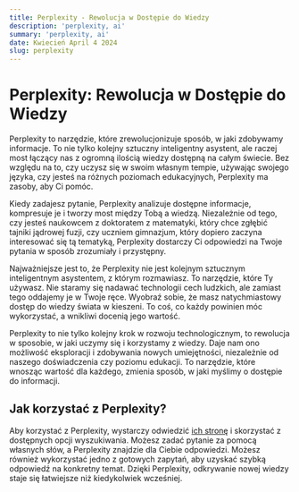 ```yaml
---
title: Perplexity - Rewolucja w Dostępie do Wiedzy
description: 'perplexity, ai'
summary: 'perplexity, ai'
date: Kwiecień April 4 2024
slug: perplexity
---
```


# Perplexity: Rewolucja w Dostępie do Wiedzy

Perplexity to narzędzie, które zrewolucjonizuje sposób, w jaki zdobywamy informacje. To nie tylko kolejny sztuczny inteligentny asystent, ale raczej most łączący nas z ogromną ilością wiedzy dostępną na całym świecie. Bez względu na to, czy uczysz się w swoim własnym tempie, używając swojego języka, czy jesteś na różnych poziomach edukacyjnych, Perplexity ma zasoby, aby Ci pomóc.

Kiedy zadajesz pytanie, Perplexity analizuje dostępne informacje, kompresuje je i tworzy most między Tobą a wiedzą. Niezależnie od tego, czy jesteś naukowcem z doktoratem z matematyki, który chce zgłębić tajniki jądrowej fuzji, czy uczniem gimnazjum, który dopiero zaczyna interesować się tą tematyką, Perplexity dostarczy Ci odpowiedzi na Twoje pytania w sposób zrozumiały i przystępny.

Najważniejsze jest to, że Perplexity nie jest kolejnym sztucznym inteligentnym asystentem, z którym rozmawiasz. To narzędzie, które Ty używasz. Nie staramy się nadawać technologii cech ludzkich, ale zamiast tego oddajemy je w Twoje ręce. Wyobraź sobie, że masz natychmiastowy dostęp do wiedzy świata w kieszeni. To coś, co każdy powinien móc wykorzystać, a wnikliwi docenią jego wartość.

Perplexity to nie tylko kolejny krok w rozwoju technologicznym, to rewolucja w sposobie, w jaki uczymy się i korzystamy z wiedzy. Daje nam ono możliwość eksploracji i zdobywania nowych umiejętności, niezależnie od naszego doświadczenia czy poziomu edukacji. To narzędzie, które wnosząc wartość dla każdego, zmienia sposób, w jaki myślimy o dostępie do informacji.

## Jak korzystać z Perplexity?

Aby korzystać z Perplexity, wystarczy odwiedzić [ich stronę](https://www.perplexity.ai "Można korzystać bez logowania, wersja PRO 20$") i skorzystać z dostępnych opcji wyszukiwania. Możesz zadać pytanie za pomocą własnych słów, a Perplexity znajdzie dla Ciebie odpowiedzi. Możesz również wykorzystać jedno z gotowych zapytań, aby uzyskać szybką odpowiedź na konkretny temat. Dzięki Perplexity, odkrywanie nowej wiedzy staje się łatwiejsze niż kiedykolwiek wcześniej.

